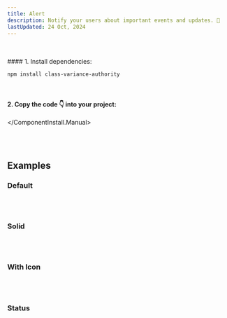 ```yaml
---
title: Alert
description: Notify your users about important events and updates. 📣
lastUpdated: 24 Oct, 2024
---
```


<ComponentShowcase name="alert-style-default" />
<br />
<br />

<ComponentInstall>
  <ComponentInstall.Cli npmCommand="npx shadcn@latest add 'https://retroui.dev/r/alert.json'" />
  <ComponentInstall.Manual>
#### 1. Install dependencies:

```sh
npm install class-variance-authority
```

<br />

#### 2. Copy the code 👇 into your project:

<ComponentSource name="alert" />

  </ComponentInstall.Manual>
</ComponentInstall>

<br />
<br />

## Examples

### Default

<ComponentShowcase name="alert-style-default" />
<br />
<br />

### Solid

<ComponentShowcase name="alert-style-solid" />
<br />
<br />

### With Icon

<ComponentShowcase name="alert-style-with-icon" />
<br />
<br />

### Status

<ComponentShowcase name="alert-style-all-status" />
